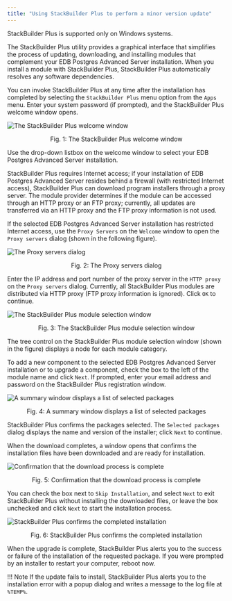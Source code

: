 ```yaml
---
title: "Using StackBuilder Plus to perform a minor version update"
---
```


StackBuilder Plus is supported only on Windows systems.

The StackBuilder Plus utility provides a graphical interface that simplifies the process of updating, downloading, and installing modules that complement your EDB Postgres Advanced Server installation. When you install a module with StackBuilder Plus, StackBuilder Plus automatically resolves any software dependencies.

You can invoke StackBuilder Plus at any time after the installation has completed by selecting the `StackBuilder Plus` menu option from the `Apps` menu. Enter your system password (if prompted), and the StackBuilder Plus welcome window opens.

![The StackBuilder Plus welcome window](images/the_stackBuilder_plus_welcome.png)

<div style="text-align: center"> Fig. 1: The StackBuilder Plus welcome window </div>


Use the drop-down listbox on the welcome window to select your EDB Postgres Advanced Server installation.

StackBuilder Plus requires Internet access; if your installation of EDB Postgres Advanced Server resides behind a firewall (with restricted Internet access), StackBuilder Plus can download program installers through a proxy server. The module provider determines if the module can be accessed through an HTTP proxy or an FTP proxy; currently, all updates are transferred via an HTTP proxy and the FTP proxy information is not used.

If the selected EDB Postgres Advanced Server installation has restricted Internet access, use the `Proxy Servers` on the `Welcome` window to open the `Proxy servers` dialog (shown in the following figure).

![The Proxy servers dialog](images/the_proxy_servers_dialog.png)

<div style="text-align: center"> Fig. 2: The Proxy servers dialog </div>


Enter the IP address and port number of the proxy server in the `HTTP proxy` on the `Proxy servers` dialog. Currently, all StackBuilder Plus modules are distributed via HTTP proxy (FTP proxy information is ignored). Click `OK` to continue.

![The StackBuilder Plus module selection window](images/the_stackBuilder_plus_module_selection_window.png)

<div style="text-align: center"> Fig. 3: The StackBuilder Plus module selection window </div>


The tree control on the StackBuilder Plus module selection window (shown in the figure) displays a node for each module category.

To add a new component to the selected EDB Postgres Advanced Server installation or to upgrade a component, check the box to the left of the module name and click `Next`. If prompted, enter your email address and password on the StackBuilder Plus registration window.

![A summary window displays a list of selected packages](images/selected_packages_summary_window.png)

<div style="text-align: center"> Fig. 4: A summary window displays a list of selected packages </div>


StackBuilder Plus confirms the packages selected. The `Selected packages` dialog displays the name and version of the installer; click `Next` to continue.

When the download completes, a window opens that confirms the installation files have been downloaded and are ready for installation.

![Confirmation that the download process is complete](images/download_complete_confirmation.png)

<div style="text-align: center"> Fig. 5: Confirmation that the download process is complete </div>


You can check the box next to `Skip Installation`, and select `Next` to exit StackBuilder Plus without installing the downloaded files, or leave the box unchecked and click `Next` to start the installation process.

![StackBuilder Plus confirms the completed installation](images/stackBuilder_plus_confirms_the_completed_installation.png)

<div style="text-align: center"> Fig. 6: StackBuilder Plus confirms the completed installation </div>


When the upgrade is complete, StackBuilder Plus alerts you to the success or failure of the installation of the requested package. If you were prompted by an installer to restart your computer, reboot now.

!!! Note
    If the update fails to install, StackBuilder Plus alerts you to the installation error with a popup dialog and writes a message to the log file at `%TEMP%`.
